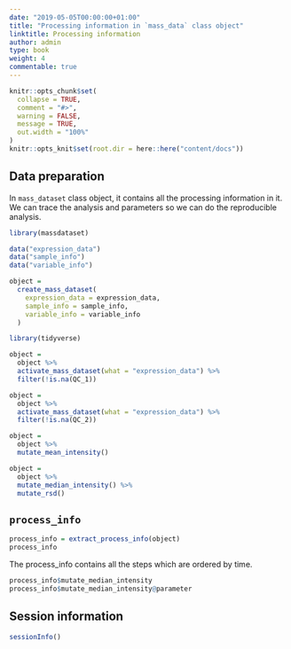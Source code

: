 ```yaml
---
date: "2019-05-05T00:00:00+01:00"
title: "Processing information in `mass_data` class object"
linktitle: Processing information
author: admin
type: book
weight: 4
commentable: true
---
```



```r
knitr::opts_chunk$set(
  collapse = TRUE,
  comment = "#>",
  warning = FALSE,
  message = TRUE,
  out.width = "100%"
)
knitr::opts_knit$set(root.dir = here::here("content/docs"))
```


## Data preparation

In `mass_dataset` class object, it contains all the processing information in it. We can trace the analysis and parameters so we can do the reproducible analysis.

```r
library(massdataset)

data("expression_data")
data("sample_info")
data("variable_info")

object =
  create_mass_dataset(
    expression_data = expression_data,
    sample_info = sample_info,
    variable_info = variable_info
  )

library(tidyverse)

object =
  object %>%
  activate_mass_dataset(what = "expression_data") %>%
  filter(!is.na(QC_1))

object =
  object %>%
  activate_mass_dataset(what = "expression_data") %>%
  filter(!is.na(QC_2))

object =
  object %>%
  mutate_mean_intensity()

object =
  object %>%
  mutate_median_intensity() %>%
  mutate_rsd()
```

## `process_info`

```r
process_info = extract_process_info(object)
process_info
```

The process_info contains all the steps which are ordered by time.

```r
process_info$mutate_median_intensity
process_info$mutate_median_intensity@parameter
```

## Session information

```r
sessionInfo()
```